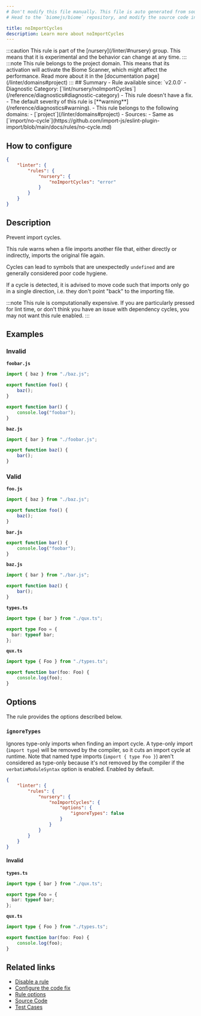 ```yaml
---
# Don't modify this file manually. This file is auto generated from source, and you will lose your changes next time the website is built.
# Head to the `biomejs/biome` repository, and modify the source code in there.

title: noImportCycles
description: Learn more about noImportCycles
---
```


<Tabs>
<TabItem label="JavaScript (and super languages)" icon="seti:javascript">
:::caution
This rule is part of the [nursery](/linter/#nursery) group. This means that it is experimental and the behavior can change at any time.
:::
:::note
This rule belongs to the project domain. This means that its activation will activate the Biome Scanner, which might affect the performance. Read more about it in the [documentation page](/linter/domains#project)
:::
## Summary
- Rule available since: `v2.0.0`
- Diagnostic Category: [`lint/nursery/noImportCycles`](/reference/diagnostics#diagnostic-category)
- This rule doesn't have a fix.
- The default severity of this rule is [**warning**](/reference/diagnostics#warning).
- This rule belongs to the following domains:
  - [`project`](/linter/domains#project)
- Sources: 
  - Same as [`import/no-cycle`](https://github.com/import-js/eslint-plugin-import/blob/main/docs/rules/no-cycle.md)

## How to configure
```json title="biome.json"
{
	"linter": {
		"rules": {
			"nursery": {
				"noImportCycles": "error"
			}
		}
	}
}

```
## Description
Prevent import cycles.

This rule warns when a file imports another file that, either directly
or indirectly, imports the original file again.

Cycles can lead to symbols that are unexpectedly `undefined` and are
generally considered poor code hygiene.

If a cycle is detected, it is advised to move code such that imports
only go in a single direction, i.e. they don't point "back" to the
importing file.

:::note
This rule is computationally expensive. If you are particularly
pressed for lint time, or don't think you have an issue with dependency
cycles, you may not want this rule enabled.
:::

## Examples

### Invalid

**`foobar.js`**

```js
import { baz } from "./baz.js";

export function foo() {
    baz();
}

export function bar() {
    console.log("foobar");
}
```

**`baz.js`**

```js
import { bar } from "./foobar.js";

export function baz() {
    bar();
}
```

### Valid

**`foo.js`**

```js
import { baz } from "./baz.js";

export function foo() {
    baz();
}
```

**`bar.js`**

```js
export function bar() {
    console.log("foobar");
}
```

**`baz.js`**

```js
import { bar } from "./bar.js";

export function baz() {
    bar();
}
```

**`types.ts`**

```ts
import type { bar } from "./qux.ts";

export type Foo = {
  bar: typeof bar;
};
```

**`qux.ts`**

```ts
import type { Foo } from "./types.ts";

export function bar(foo: Foo) {
    console.log(foo);
}
```

## Options

The rule provides the options described below.

### `ignoreTypes`

Ignores type-only imports when finding an import cycle. A type-only import (`import type`)
will be removed by the compiler, so it cuts an import cycle at runtime. Note that named type
imports (`import { type Foo }`) aren't considered as type-only because it's not removed by
the compiler if the `verbatimModuleSyntax` option is enabled. Enabled by default.

```json title='biome.json'
{
	"linter": {
		"rules": {
			"nursery": {
				"noImportCycles": {
					"options": {
						"ignoreTypes": false
					}
				}
			}
		}
	}
}
```

#### Invalid

**`types.ts`**

```ts
import type { bar } from "./qux.ts";

export type Foo = {
  bar: typeof bar;
};
```

**`qux.ts`**

```ts
import type { Foo } from "./types.ts";

export function bar(foo: Foo) {
    console.log(foo);
}
```

## Related links

- [Disable a rule](/linter/#disable-a-rule)
- [Configure the code fix](/linter#configure-the-code-fix)
- [Rule options](/linter/#rule-options)
- [Source Code](https://github.com/biomejs/biome/blob/main/crates/biome_js_analyze/src/lint/nursery/no_import_cycles.rs)
- [Test Cases](https://github.com/biomejs/biome/blob/main/crates/biome_js_analyze/tests/specs/nursery/noImportCycles)

</TabItem>
</Tabs>

